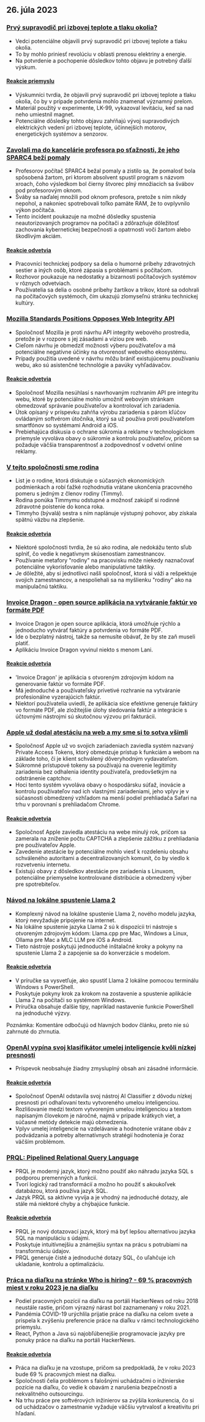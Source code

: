 

<CallToAction />

<Steps>

## 26. júla 2023

### [Prvý supravodič pri izbovej teplote a tlaku okolia?](https://arxiv.org/abs/2307.12008)

- Vedci potenciálne objavili prvý supravodič pri izbovej teplote a tlaku okolia.
- To by mohlo priniesť revolúciu v oblasti prenosu elektriny a energie.
- Na potvrdenie a pochopenie dôsledkov tohto objavu je potrebný ďalší výskum.

#### [Reakcie priemyslu](http://news.ycombinator.com/item?id=36864624)

- Výskumníci tvrdia, že objavili prvý supravodič pri izbovej teplote a tlaku okolia, čo by v prípade potvrdenia mohlo znamenať významný prelom.
- Materiál použitý v experimente, LK-99, vykazoval levitáciu, keď sa nad neho umiestnil magnet.
- Potenciálne dôsledky tohto objavu zahŕňajú vývoj supravodivých elektrických vedení pri izbovej teplote, účinnejších motorov, energetických systémov a senzorov.

### [Zavolali ma do kancelárie profesora po sťažnosti, že jeho SPARC4 beží pomaly](https://infosec.exchange/@paco/110772422266480371)

- Profesorov počítač SPARC4 bežal pomaly a zistilo sa, že pomalosť bola spôsobená žartom, pri ktorom absolvent spustil program s názvom xroach, čoho výsledkom bol čierny štvorec plný množiacich sa švábov pod profesorovým oknom.
- Šváby sa naďalej množili pod oknom profesora, pretože s ním nikdy nepohol, a nakoniec spotrebovali toľko pamäte RAM, že to ovplyvnilo výkon počítača.
- Tento incident poukazuje na možné dôsledky spustenia neautorizovaných programov na počítači a zdôrazňuje dôležitosť zachovania kybernetickej bezpečnosti a opatrnosti voči žartom alebo škodlivým akciám.

#### [Reakcie odvetvia](http://news.ycombinator.com/item?id=36857314)

- Pracovníci technickej podpory sa delia o humorné príbehy zdravotných sestier a iných osôb, ktoré zápasia s problémami s počítačom.
- Rozhovor poukazuje na nedostatky a bizarnosti počítačových systémov v rôznych odvetviach.
- Používatelia sa delia o osobné príbehy žartíkov a trikov, ktoré sa odohrali na počítačových systémoch, čím ukazujú zlomyseľnú stránku technickej kultúry.

### [Mozilla Standards Positions Opposes Web Integrity API](https://github.com/mozilla/standards-positions/issues/852)

- Spoločnosť Mozilla je proti návrhu API integrity webového prostredia, pretože je v rozpore s jej zásadami a víziou pre web.
- Cieľom návrhu je obmedziť možnosti výberu používateľov a má potenciálne negatívne účinky na otvorenosť webového ekosystému.
- Prípady použitia uvedené v návrhu môžu brániť existujúcemu používaniu webu, ako sú asistenčné technológie a pavúky vyhľadávačov.

#### [Reakcie odvetvia](http://news.ycombinator.com/item?id=36857032)

- Spoločnosť Mozilla nesúhlasí s navrhovaným rozhraním API pre integritu webu, ktoré by potenciálne mohlo umožniť webovým stránkam obmedzovať správanie používateľov a kontrolovať ich zariadenia.
- Útok opísaný v príspevku zahŕňa výrobu zariadenia s párom kľúčov ovládaným softvérom útočníka, ktorý sa už používa proti používateľom smartfónov so systémami Android a iOS.
- Prebiehajúca diskusia o ochrane súkromia a reklame v technologickom priemysle vyvoláva obavy o súkromie a kontrolu používateľov, pričom sa požaduje väčšia transparentnosť a zodpovednosť v odvetví online reklamy.

### [V tejto spoločnosti sme rodina](https://pboyd.io/posts/at-company-we-are-family/)

- List je o rodine, ktorá diskutuje o súčasných ekonomických podmienkach a robí ťažké rozhodnutia vrátane ukončenia pracovného pomeru s jedným z členov rodiny (Timmy).
- Rodina ponúka Timmymu odstupné a možnosť zakúpiť si rodinné zdravotné poistenie do konca roka.
- Timmyho (bývalá) sestra s ním naplánuje výstupný pohovor, aby získala spätnú väzbu na zlepšenie.

#### [Reakcie odvetvia](http://news.ycombinator.com/item?id=36864476)

- Niektoré spoločnosti tvrdia, že sú ako rodina, ale nedokážu tento sľub splniť, čo vedie k negatívnym skúsenostiam zamestnancov.
- Používanie metafory "rodiny" na pracovisku môže niekedy naznačovať potenciálne vykorisťovanie alebo manipulatívne taktiky.
- Je dôležité, aby si jednotlivci našli spoločnosť, ktorá si váži a rešpektuje svojich zamestnancov, a nespoliehali sa na myšlienku "rodiny" ako na manipulačnú taktiku.

### [Invoice Dragon - open source aplikácia na vytváranie faktúr vo formáte PDF](https://invoicedragon.com/)

- Invoice Dragon je open source aplikácia, ktorá umožňuje rýchlo a jednoducho vytvárať faktúry a potvrdenia vo formáte PDF.
- Ide o bezplatný nástroj, takže sa nemusíte obávať, že by ste zaň museli platiť.
- Aplikáciu Invoice Dragon vyvinul niekto s menom Lani.

#### [Reakcie odvetvia](http://news.ycombinator.com/item?id=36860898)

- 'Invoice Dragon' je aplikácia s otvoreným zdrojovým kódom na generovanie faktúr vo formáte PDF.
- Má jednoduché a používateľsky prívetivé rozhranie na vytváranie profesionálne vyzerajúcich faktúr.
- Niektorí používatelia uviedli, že aplikácia síce efektívne generuje faktúry vo formáte PDF, ale zložitejšie úlohy sledovania faktúr a integrácie s účtovnými nástrojmi sú skutočnou výzvou pri fakturácii.

### [Apple už dodal atestáciu na web a my sme si to sotva všimli](https://httptoolkit.com/blog/apple-private-access-tokens-attestation/)

- Spoločnosť Apple už vo svojich zariadeniach zaviedla systém nazvaný Private Access Tokens, ktorý obmedzuje prístup k funkciám a webom na základe toho, či je klient schválený dôveryhodným vydavateľom.
- Súkromné prístupové tokeny sa používajú na overenie legitimity zariadenia bez odhalenia identity používateľa, predovšetkým na odstránenie captchov.
- Hoci tento systém vyvoláva obavy o hospodársku súťaž, inovácie a kontrolu používateľov nad ich vlastnými zariadeniami, jeho vplyv je v súčasnosti obmedzený vzhľadom na menší podiel prehliadača Safari na trhu v porovnaní s prehliadačom Chrome.

#### [Reakcie odvetvia](http://news.ycombinator.com/item?id=36862494)

- Spoločnosť Apple zaviedla atestáciu na webe minulý rok, pričom sa zamerala na zníženie počtu CAPTCHA a zlepšenie zážitku z prehliadania pre používateľov Apple.
- Zavedenie atestácie by potenciálne mohlo viesť k rozdeleniu obsahu schváleného autoritami a decentralizovaných komunít, čo by viedlo k rozvetveniu internetu.
- Existujú obavy z dôsledkov atestácie pre zariadenia s Linuxom, potenciálne priemyselne kontrolované distribúcie a obmedzený výber pre spotrebiteľov.

### [Návod na lokálne spustenie Llama 2](https://replicate.com/blog/run-llama-locally)

- Komplexný návod na lokálne spustenie Llama 2, nového modelu jazyka, ktorý nevyžaduje pripojenie na internet.
- Na lokálne spustenie jazyka Llama 2 sú k dispozícii tri nástroje s otvoreným zdrojovým kódom: Llama.cpp pre Mac, Windows a Linux, Ollama pre Mac a MLC LLM pre iOS a Android.
- Tieto nástroje poskytujú jednoduché inštalačné kroky a pokyny na spustenie Llama 2 a zapojenie sa do konverzácie s modelom.

#### [Reakcie odvetvia](http://news.ycombinator.com/item?id=36865495)

- V príručke sa vysvetľuje, ako spustiť Llama 2 lokálne pomocou terminálu Windows s PowerShell.
- Poskytuje pokyny krok za krokom na zostavenie a spustenie aplikácie Llama 2 na počítači so systémom Windows.
- Príručka obsahuje ďalšie tipy, napríklad nastavenie funkcie PowerShell na jednoduché výzvy.

Poznámka: Komentáre odbočujú od hlavných bodov článku, preto nie sú zahrnuté do zhrnutia.

### [OpenAI vypína svoj klasifikátor umelej inteligencie kvôli nízkej presnosti](https://decrypt.co/149826/openai-quietly-shutters-its-ai-detection-tool)

- Príspevok neobsahuje žiadny zmysluplný obsah ani zásadné informácie.

#### [Reakcie odvetvia](http://news.ycombinator.com/item?id=36862850)

- Spoločnosť OpenAI odstavila svoj nástroj AI Classifier z dôvodu nízkej presnosti pri odhaľovaní textu vytvoreného umelou inteligenciou.
- Rozlišovanie medzi textom vytvoreným umelou inteligenciou a textom napísaným človekom je náročné, najmä v prípade krátkych viet, a súčasné metódy detekcie majú obmedzenia.
- Vplyv umelej inteligencie na vzdelávanie a hodnotenie vrátane obáv z podvádzania a potreby alternatívnych stratégií hodnotenia je čoraz väčším problémom.

### [PRQL: Pipelined Relational Query Language](https://github.com/PRQL/prql)

- PRQL je moderný jazyk, ktorý možno použiť ako náhradu jazyka SQL s podporou premenných a funkcií.
- Tvorí logický rad transformácií a možno ho použiť s akoukoľvek databázou, ktorá používa jazyk SQL.
- Jazyk PRQL sa aktívne vyvíja a je vhodný na jednoduché dotazy, ale stále má niektoré chyby a chýbajúce funkcie.

#### [Reakcie odvetvia](http://news.ycombinator.com/item?id=36866861)

- PRQL je nový dotazovací jazyk, ktorý má byť lepšou alternatívou jazyka SQL na manipuláciu s údajmi.
- Poskytuje intuitívnejšiu a známejšiu syntax na prácu s potrubiami na transformáciu údajov.
- PRQL generuje čisté a jednoduché dotazy SQL, čo uľahčuje ich ukladanie, kontrolu a optimalizáciu.

### [Práca na diaľku na stránke Who is hiring? - 69 % pracovných miest v roku 2023 je na diaľku](https://blog.spatial.chat/tracking-hackernews-shifting-preferences-for-remote-jobs-over-5-years/)

- Podiel pracovných pozícií na diaľku na portáli HackerNews od roku 2018 neustále rastie, pričom výrazný nárast bol zaznamenaný v roku 2021.
- Pandémia COVID-19 urýchlila prijatie práce na diaľku na celom svete a prispela k zvýšeniu preferencie práce na diaľku v rámci technologického priemyslu.
- React, Python a Java sú najobľúbenejšie programovacie jazyky pre ponuky práce na diaľku na portáli HackerNews.

#### [Reakcie odvetvia](http://news.ycombinator.com/item?id=36863280)

- Práca na diaľku je na vzostupe, pričom sa predpokladá, že v roku 2023 bude 69 % pracovných miest na diaľku.
- Spoločnosti čelia problémom s falošnými uchádzačmi o inžinierske pozície na diaľku, čo vedie k obavám z narušenia bezpečnosti a nekvalitného outsourcingu.
- Na trhu práce pre softvérových inžinierov sa zvýšila konkurencia, čo si od uchádzačov o zamestnanie vyžaduje väčšiu vytrvalosť a kreativitu pri hľadaní.

</Steps>
